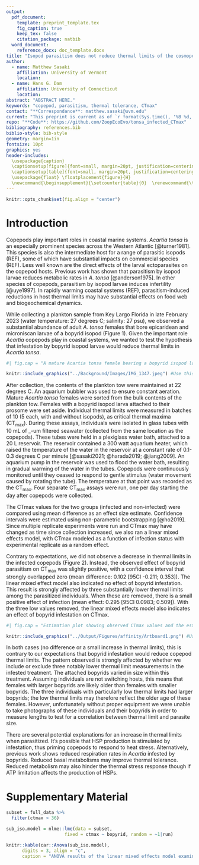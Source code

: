```yaml
---
output: 
  pdf_document:
    template: preprint_template.tex
    fig_caption: true
    keep_tex: false
    citation_package: natbib
  word_document: 
    reference_docx: doc_template.docx
title: "Isopod parasitism does not reduce thermal limits of the cosmopolitan copepod *Acartia tonsa*"
author:
  - name: Matthew Sasaki
    affiliation: University of Vermont
    location: 
  - name: Hans G. Dam
    affiliation: University of Connecticut
    location: 
abstract: "ABSTRACT HERE."
keywords: "copepod, parasitism, thermal tolerance, CTmax"
contact: "**Correspondance**: matthew.sasaki@uvm.edu" 
current: "This preprint is current as of `r format(Sys.time(), '%B %d, %Y')`"
repo: "**Code**: https://github.com/ZoopEcoEvo/tonsa_infected_CTmax"
bibliography: references.bib
biblio-style: bib-style
geometry: margin=1in
fontsize: 10pt
graphics: yes
header-includes: 
  \usepackage{caption}    
  \captionsetup[figure]{font=small, margin=20pt, justification=centering}
  \captionsetup[table]{font=small, margin=20pt, justification=centering}
  \usepackage{float} \floatplacement{figure}{H} 
  \newcommand{\beginsupplement}{\setcounter{table}{0}  \renewcommand{\thetable}{S\arabic{table}} \setcounter{figure}{0} \renewcommand{\thefigure}{S\arabic{figure}}}
---
```


```r
knitr::opts_chunk$set(fig.align = "center")
```

# Introduction

Copepods play important roles in coastal marine systems. *Acartia tonsa* is an especially prominent species across the Western Atlantic [@turner1981]. This species is also the intermediate host for a range of parasitic isopods (REF), some of which have substantial impacts on commercial species (REF). Less well known are the direct effects of the larval ectoparasites on the copepod hosts. Previous work has shown that parasitism by isopod larvae reduces metabolic rates in *A. tonsa* [@anderson1975]. In other species of copepods, parasitism by isopod larvae induces infertility [@uye1997]. In rapidly warming coastal systems (REF), parasitism-induced reductions in host thermal limits may have substantial effects on food web and biogeochemical dynamics.

While collecting a plankton sample from Key Largo Florida in late February 2023 (water temperature: 27 degrees C; salinity: 27 psu), we observed a substantial abundance of adult *A. tonsa* females that bore epicaridean and microniscan larvae of a bopyrid isopod (Figure 1). Given the important role *Acartia* copepods play in coastal systems, we wanted to test the hypothesis that infestation by bopyrid isopod larvae would reduce thermal limits in *Acartia tonsa*.

```r
#| fig.cap = "A mature Acartia tonsa female bearing a bopyrid isopod larva. Image was taken after returning from the field site using a _ microscope."

knitr::include_graphics("../Background/Images/IMG_1347.jpeg") #Use this when filling in figures from analysis 
```

After collection, the contents of the plankton tow were maintained at 22 degrees C. An aquarium bubbler was used to ensure constant aeration. Mature *Acartia tonsa* females were sorted from the bulk contents of the plankton tow. Females with a bopyrid isopod larva attached to their prosome were set aside. Individual thermal limits were measured in batches of 10 (5 each, with and without isopods), as critical thermal maxima (CT~max~). During these assays, individuals were isolated in glass tubes with 10 mL of \_-um filtered seawater (collected from the same location as the copepods). These tubes were held in a plexiglass water bath, attached to a 20 L reservoir. The reservoir contained a 300 watt aquarium heater, which raised the temperature of the water in the reservoir at a constant rate of 0.1-0.3 degrees C per minute [@sasaki2021; @harada2019; @jiang2009]. An aquarium pump in the reservoir was used to flood the water bath, resulting in gradual warming of the water in the tubes. Copepods were continuously monitored until they ceased to respond to gentle stimulus (water movement caused by rotating the tube). The temperature at that point was recorded as the CT~max~. Four separate CT~max~ assays were run, one per day starting the day after copepods were collected.

The CTmax values for the two groups (infected and non-infected) were compared using mean difference as an effect size estimate. Confidence intervals were estimated using non-parametric bootstrapping [@ho2019]. Since multiple replicate experiments were run and CTmax may have changed as time since collection increased, we also ran a linear mixed effects model, with CTmax modeled as a function of infection status with experimental replicate as a random effect.

Contrary to expectations, we did not observe a decrease in thermal limits in the infected copepods (Figure 2). Instead, the observed effect of bopyrid parasitism on CT~max~ was slightly positive, with a confidence interval that strongly overlapped zero (mean difference: 0.102 [95CI -0.211; 0.353]). The linear mixed effect model also indicated no effect of bopyrid infestation. This result is strongly affected by three substantially lower thermal limits among the parasitized individuals. When these are removed, there is a small positive effect of infection (mean effect: 0.295 [95CI 0.0983; 0.509]). With the three low values removed, the linear mixed effects model also indicates an effect of bopyrid infestation on CTmax.

```r
#| fig.cap = "Estimation plot showing observed CTmax values and the estimated effect of parasitism. The three low thermal limits that were excluded are shown as empty symbols, and are not included in the sample sizes."

knitr::include_graphics("../Output/Figures/affinity/Artboard1.png") #Use this when filling in figures from analysis 
```

In both cases (no difference or a small increase in thermal limits), this is contrary to our expectations that bopyrid infestation would reduce copepod thermal limits. The pattern observed is strongly affected by whether we include or exclude three notably lower thermal limit measurements in the infested treatment. The attached bopyrids varied in size within this treatment. Assuming individuals are not switching hosts, this means that females with larger bopyrids are likely older than females with smaller bopyrids. The three individuals with particularly low thermal limits had larger bopyrids; the low thermal limits may therefore reflect the older age of these females. However, unfortunately without proper equipment we were unable to take photographs of these individuals and their bopyrids in order to measure lengths to test for a correlation between thermal limit and parasite size.

There are several potential explanations for an increase in thermal limits when parasitized. It's possible that HSP production is stimulated by infestation, thus priming copepods to respond to heat stress. Alternatively, previous work shows reduced respiration rates in *Acartia* infested by bopyrids. Reduced basal metabolisms may improve thermal tolerance. Reduced metabolism may also hinder the thermal stress response though if ATP limitation affects the production of HSPs.

\newpage

```{=tex}
\beginsupplement
```
# Supplementary Material

```r
subset = full_data %>%  
  filter(ctmax > 36) 

sub_iso.model = nlme::lme(data = subset, 
                      fixed = ctmax ~ bopyrid, random = ~1|run)

knitr::kable(car::Anova(sub_iso.model), 
      digits = 3, align = "c",
      caption = "ANOVA results of the linear mixed effects model examining variation in CTmax as a function of infection status. CTmax assay was included as a random effect.")
```
